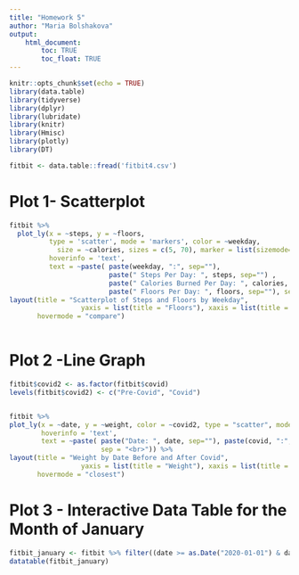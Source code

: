 ```yaml
---
title: "Homework 5"
author: "Maria Bolshakova"
output: 
    html_document:
        toc: TRUE
        toc_float: TRUE
---
```



```r
knitr::opts_chunk$set(echo = TRUE)
library(data.table)
library(tidyverse)
library(dplyr)
library(lubridate)
library(knitr)
library(Hmisc)
library(plotly)
library(DT)

fitbit <- data.table::fread('fitbit4.csv')
```

# Plot 1- Scatterplot

```r
fitbit %>% 
  plot_ly(x = ~steps, y = ~floors, 
          type = 'scatter', mode = 'markers', color = ~weekday,
            size = ~calories, sizes = c(5, 70), marker = list(sizemode='diameter', opacity=0.5),
          hoverinfo = 'text',
          text = ~paste( paste(weekday, ":", sep=""), 
                         paste(" Steps Per Day: ", steps, sep="") , 
                         paste(" Calories Burned Per Day: ", calories, sep="") ,
                         paste(" Floors Per Day: ", floors, sep=""), sep = "<br>")) %>% 
layout(title = "Scatterplot of Steps and Floors by Weekday",
                  yaxis = list(title = "Floors"), xaxis = list(title = "Steps"), 
       hovermode = "compare")
        
```

# Plot 2 -Line Graph
```r
fitbit$covid2 <- as.factor(fitbit$covid)
levels(fitbit$covid2) <- c("Pre-Covid", "Covid")


fitbit %>%
plot_ly(x = ~date, y = ~weight, color = ~covid2, type = "scatter", mode = "lines",
        hoverinfo = 'text',
        text = ~paste( paste("Date: ", date, sep=""), paste(covid, ":", sep=""), paste(" Weight: ", weight, sep=""), 
                       sep = "<br>")) %>% 
layout(title = "Weight by Date Before and After Covid",
                  yaxis = list(title = "Weight"), xaxis = list(title = "Date"), 
       hovermode = "closest")
```

# Plot 3 - Interactive Data Table for the Month of January
```r
fitbit_january <- fitbit %>% filter((date >= as.Date("2020-01-01") & date <= as.Date("2020-01-31"))) %>% select(date,weight,calories,steps,mins_asleep)
datatable(fitbit_january)
```


